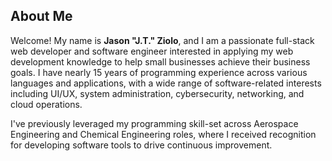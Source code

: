 ## About Me

Welcome! My name is **Jason "J.T." Ziolo**, and I am a passionate full-stack web developer and software engineer interested in applying my web development knowledge to help small businesses achieve their business goals. I have nearly 15 years of programming experience across various languages and applications, with a wide range of software-related interests including UI/UX, system administration, cybersecurity, networking, and cloud operations.

I've previously leveraged my programming skill-set across Aerospace Engineering and Chemical Engineering roles, where I received recognition for developing software tools to drive continuous improvement.